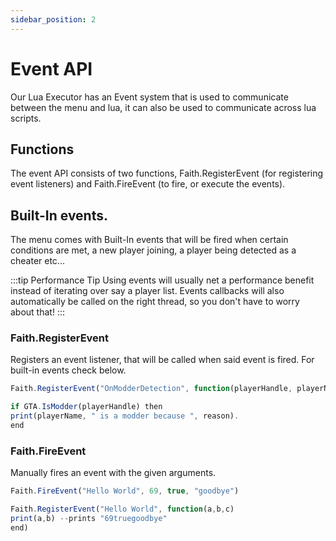 ```yaml
---
sidebar_position: 2
---
```


# Event API

Our Lua Executor has an Event system that is used to communicate between the menu and lua, it can also be used to communicate across lua scripts.

## Functions

The event API consists of two functions, Faith.RegisterEvent (for registering event listeners) and Faith.FireEvent (to fire, or execute the events).


## Built-In events.

The menu comes with Built-In events that will be fired when certain conditions are met, a new player joining, a player being detected as a cheater etc...

:::tip Performance Tip
Using events will usually net a performance benefit instead of iterating over say a player list.
Events callbacks will also automatically be called on the right thread, so you don't have to worry about that!
:::

### Faith.RegisterEvent
Registers an event listener, that will be called when said event is fired. For built-in events check below.

```jsx title="RegisterEvent Example"
Faith.RegisterEvent("OnModderDetection", function(playerHandle, playerName, reason)

if GTA.IsModder(playerHandle) then
print(playerName, " is a modder because ", reason).
end
```

### Faith.FireEvent
Manually fires an event with the given arguments.

```jsx title="FireEvent and Custom Events Example"
Faith.FireEvent("Hello World", 69, true, "goodbye")

Faith.RegisterEvent("Hello World", function(a,b,c)
print(a,b) --prints "69truegoodbye"
end)

```
